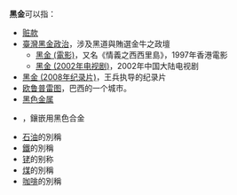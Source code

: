 {{維基詞典}}
'''黑金'''可以指：
* [[赃款|赃款]]
* [[臺灣黑金政治|臺灣黑金政治]]，涉及黑道與賄選金牛之政壇
** [[黑金_(電影)|黑金 (電影)]]，又名《情義之西西里島》，1997年香港電影
** [[黑金_(2002年电视剧)|黑金 (2002年电视剧)]]，2002年中国大陆电视剧
* [[黑金_(2008年纪录片)|黑金 (2008年纪录片)]]，王兵执导的纪录片
* [[欧鲁普雷图|欧鲁普雷图]]，巴西的一个城市。
* [[黑色金属|黑色金属]]
* {{le|黑金 (镶嵌)|Niello}}，鑲嵌用黑色合金
* [[石油|石油]]的別稱
* [[鐵|鐵]]的別稱
* [[铑|铑]]的别称
* [[煤|煤]]的別稱
* [[咖啡|咖啡]]的別稱
{{disambig|cat=二字消歧義}}